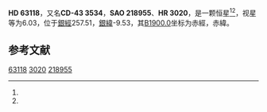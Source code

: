 {{Starbox begin
| name = HD 63118
}}
{{Starbox observe
| epoch = [[J2000.0|J2000.0]]
| constell = {{星座名待查}}<ref name=SIMBAD>{{cite web
 | url=http://simbad.u-strasbg.fr/simbad/sim-id?Ident=HR+3020
 | title=Pulsating variable Star
 | publisher=Centre de Données astronomiques de Strasbourg
 | work=SIMBAD
 | accessdate=2012-07-13
 | archive-date=2016-03-17
 | archive-url=https://web.archive.org/web/20160317232251/http://simbad.u-strasbg.fr/simbad/sim-id?Ident=HR+3020
 | dead-url=no
 }}</ref><ref name=DATA>{{cite web
 | url=http://vizier.u-strasbg.fr/viz-bin/VizieR-5?-out.add=.&-source=5050&-corr=PK=HR&-out.max=9999&HR=3020
 | title=VizieR Detailed Page
 | accessdate=2012-07-13
 | archive-date=2016-03-05
 | archive-url=https://web.archive.org/web/20160305021237/http://vizier.u-strasbg.fr/viz-bin/VizieR-5?-out.add=.&-source=5050&-corr=PK=HR&-out.max=9999&HR=3020
 | dead-url=no
 }}</ref>
| 星官 = 
| ra = {{RA|7|45|18.1}}<ref name=SIMBAD /><ref name=DATA />
| dec = {{DEC|-43|45|8}}<ref name=SIMBAD /><ref name=DATA />
| appmag_v = 6.03<ref name=SIMBAD /><ref name=DATA />
}}
{{Starbox character
| class = B6IV<ref name=SIMBAD /><ref name=DATA />
| b-v = -0.07<ref name=SIMBAD /><ref name=DATA />
| u-b = -0.41<ref name=SIMBAD /><ref name=DATA />
| r-i = <ref name=SIMBAD /><ref name=DATA />
| variable = 
}}
{{Starbox astrometry
| radial_v = -0.41
| prop_mo_ra = 35
| parallax = 
| p_error = 
}}
{{Starbox catalog
| names =CD-43 3534，[[SAO星表|SAO]] 218955，[[HD星表|HD]] 63118，[[HR星表|HR]] 3020}}
{{Starbox reference |Simbad=HR+3020}}
{{Starbox end}}

'''HD 63118'''，又名'''CD-43 3534'''，'''SAO 218955'''、'''HR 3020'''，是一颗恒星<ref name=SIMBAD /><ref name=DATA />，视星等为6.03，位于[[銀道座標系|銀經]]257.51，[[銀道座標系|銀緯]]-9.53，其[[B1900.0|B1900.0]]坐标为赤經{{RA|7|42|5.3}}，赤緯{{DEC|-43|-9.53|32}}。

== 参考文献 ==
{{reflist}}

{{star-stub}}

[[Category:HD和HDE天體|63118]]
[[Category:HR天體|3020]]
[[Category:SAO天體|218955]]